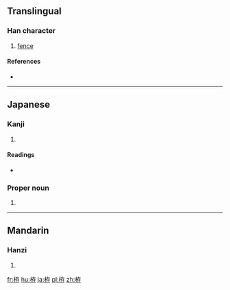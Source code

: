 ==Translingual==

===Han character===
{{Han char|rn=75|rad=木|as=06|sn=10|four=44947|canj=DKLD|ids=⿰[[木]][[存]]}}

# [[fence]]

====References====
* {{Han ref|kx=0523.120|dkj=14724|dj=0911.100|hdz=21196.060|uh=682B|ud=26667|bh=D1E5|bd=53733}}

----

==Japanese==

===Kanji===
{{ja-kanji|grade=|rs=木06}}

# {{defn|lang=ja|sort=木06}}

====Readings====
* {{ja-readings|on=[[そん]] (son), [[せん]] (sen)|kun=[[ふしずけ]] (fushizuke), [[かこみ]] (kakomi), [[まがき]] (magaki)}}

===Proper noun===
{{ja-pos|かこい|proper}}

# {{surname|lang=ja|sort=かこい}}

----

==Mandarin==

===Hanzi===
{{cmn-hanzi|pin=[[jiàn]] ([[jian4]])|wg=chien<sup>4</sup>}}

# {{defn|lang=cmn|sort=木06}}

[[fr:栫]]
[[hu:栫]]
[[ja:栫]]
[[pl:栫]]
[[zh:栫]]